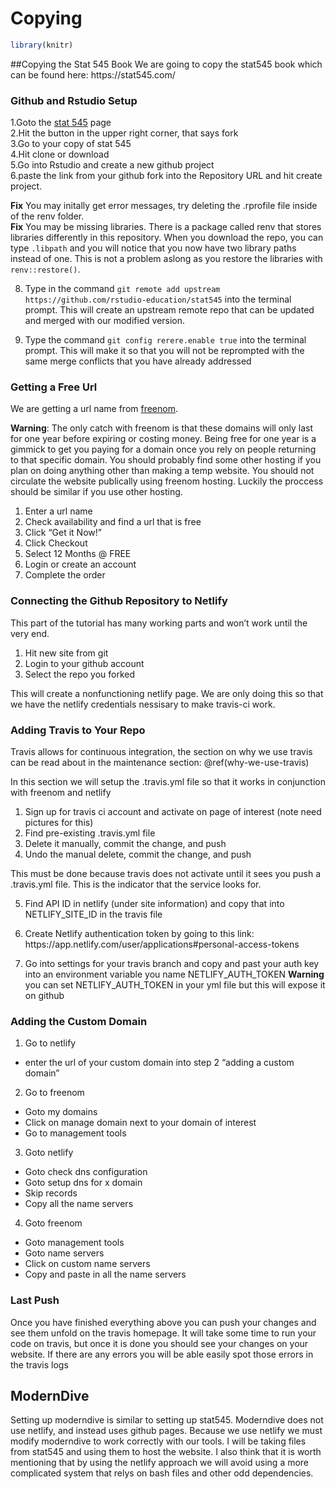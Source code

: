 # Copying
```r
library(knitr)
```

##Copying the Stat 545 Book
We are going to copy the stat545 book which can be found here: https://stat545.com/

### Github and Rstudio Setup



1.Goto the [stat 545](https://github.com/rstudio-education/stat545) page  
2.Hit the button in the upper right corner, that says fork  
3.Go to your copy of stat 545    
4.Hit clone or download  
5.Go into Rstudio and create a new github project  
6.paste the link from your github fork into the Repository URL and hit create project.  


**Fix** You may initally get error messages, try deleting the .rprofile file inside of the renv folder.  
**Fix** You may be missing libraries. There is a package called renv that stores libraries differently in this repository. When you download the repo, you can type `.libpath` and you will notice that you now have two library paths instead of one. This is not a problem aslong as you restore the libraries with `renv::restore()`.

8. Type in the command `git remote add upstream https://github.com/rstudio-education/stat545` into the terminal prompt. This will create an upstream remote repo that can be updated and merged with our modified version.  

9. Type the command `git config rerere.enable true` into the terminal prompt. This will make it so that you will not be reprompted with the same merge conflicts that you have already addressed

### Getting a Free Url

We are getting a url name from [freenom](https://www.freenom.com/). 

**Warning**: The only catch with freenom is that these domains will only last for one year before expiring or costing money. Being free for one year is a gimmick to get you paying for a domain once you rely on people returning to that specific domain. You should probably find some other hosting if you plan on doing anything other than making a temp website. You should not circulate the website publically using freenom hosting. Luckily the proccess should be similar if you use other hosting.

1. Enter a url name
2. Check availability and find a url that is free
3. Click “Get it Now!”
4. Click Checkout
5. Select 12 Months @ FREE
6. Login or create an account
7. Complete the order

### Connecting the Github Repository to Netlify
This part of the tutorial has many working parts and won't work until the very end.

1. Hit new site from git
2. Login to your github account
3. Select the repo you forked

This will create a nonfunctioning netlify page. We are only doing this so that we have the netlify credentials nessisary to make travis-ci work.

### Adding Travis to Your Repo

Travis allows for continuous integration, the section on why we use travis can be read about in the maintenance section: \@ref(why-we-use-travis)

In this section we will setup the .travis.yml file so that it works in conjunction with freenom and netlify

1. Sign up for travis ci account and activate on page of interest (note need pictures for this)
2. Find pre-existing .travis.yml file
3. Delete it manually, commit the change, and push  
4. Undo the manual delete, commit the change, and push

This must be done because travis does not activate until it sees you push a .travis.yml file. This is the indicator that the service looks for. 

5. Find API ID in netlify (under site information) and copy that into NETLIFY_SITE_ID in the travis file

6. Create Netlify authentication token by going to this link: https://app.netlify.com/user/applications#personal-access-tokens 

7. Go into settings for your travis branch and copy and past your auth key into an environment variable you name NETLIFY_AUTH_TOKEN
**Warning** you can set NETLIFY_AUTH_TOKEN in your yml file but this will expose it on github

### Adding the Custom Domain

1. Go to netlify 
  - enter the url of your custom domain into step 2 “adding a custom domain”
2. Go to freenom
  - Goto my domains
  - Click on manage domain next to your domain of interest
  - Go to management tools
3. Goto netlify
  - Goto check dns configuration
  - Goto setup dns for x domain
  - Skip records
  - Copy all the name servers
4. Goto freenom
  - Goto management tools 
  - Goto name servers
  - Click on custom name servers
  - Copy and paste in all the name servers

### Last Push
Once you have finished everything above you can push your changes and see them unfold on the travis homepage. It will take some time to run your code on travis, but once it is done you should see your changes on your website. If there are any errors you will be able easily spot those errors in the travis logs

## ModernDive
Setting up moderndive is similar to setting up stat545. Moderndive does not use netlify, and instead uses github pages. Because we use netlify we must modify moderndive to work correctly with our tools. I will be taking files from stat545 and using them to host the website. I also think that it is worth mentioning that by using the netlify approach we will avoid using a more complicated system that relys on bash files and other odd dependencies.





